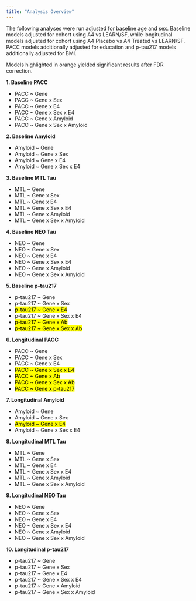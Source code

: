 ```yaml
---
title: "Analysis Overview"
---
```


The following analyses were run adjusted for baseline age and sex. Baseline models adjusted for cohort using A4 vs LEARN/SF, while longitudinal models adjusted for cohort using A4 Placebo vs A4 Treated vs LEARN/SF. PACC models additionally adjusted for education and p-tau217 models additionally adjusted for BMI.

Models highlighted in orange yielded significant results after FDR correction.

**1. Baseline PACC**

+ PACC ~ Gene
+ PACC ~ Gene x Sex
+ PACC ~ Gene x E4
+ PACC ~ Gene x Sex x E4
+ PACC ~ Gene x Amyloid
+ PACC ~ Gene x Sex x Amyloid

**2. Baseline Amyloid**
      
+ Amyloid ~ Gene
+ Amyloid ~ Gene x Sex
+ Amyloid ~ Gene x E4
+ Amyloid ~ Gene x Sex x E4

**3. Baseline MTL Tau**
      
+ MTL ~ Gene
+ MTL ~ Gene x Sex
+ MTL ~ Gene x E4
+ MTL ~ Gene x Sex x E4
+ MTL ~ Gene x Amyloid
+ MTL ~ Gene x Sex x Amyloid

**4. Baseline NEO Tau**
      
+ NEO ~ Gene
+ NEO ~ Gene x Sex
+ NEO ~ Gene x E4
+ NEO ~ Gene x Sex x E4
+ NEO ~ Gene x Amyloid
+ NEO ~ Gene x Sex x Amyloid

**5. Baseline p-tau217**

+ p-tau217 ~ Gene
+ p-tau217 ~ Gene x Sex <br>
+ <mark>p-tau217 ~ Gene x E4</mark>
+ p-tau217 ~ Gene x Sex x E4
+ <mark>p-tau217 ~ Gene x Ab</mark>
+ <mark>p-tau217 ~ Gene x Sex x Ab</mark>

**6. Longitudinal PACC**

+ PACC ~ Gene
+ PACC ~ Gene x Sex
+ PACC ~ Gene x E4
+ <mark> PACC ~ Gene x Sex x E4 </mark>
+ <mark> PACC ~ Gene x Ab </mark>
+ <mark> PACC ~ Gene x Sex x Ab </mark>
+ <mark> PACC ~ Gene x p-tau217 </mark>

**7. Longitudinal Amyloid**

+ Amyloid ~ Gene
+ Amyloid ~ Gene x Sex
+ <mark> Amyloid ~ Gene x E4 </mark>
+ Amyloid ~ Gene x Sex x E4


**8. Longitudinal MTL Tau**

+ MTL ~ Gene
+ MTL ~ Gene x Sex
+ MTL ~ Gene x E4
+ MTL ~ Gene x Sex x E4
+ MTL ~ Gene x Amyloid
+ MTL ~ Gene x Sex x Amyloid

**9. Longitudinal NEO Tau**
      
+ NEO ~ Gene
+ NEO ~ Gene x Sex
+ NEO ~ Gene x E4
+ NEO ~ Gene x Sex x E4
+ NEO ~ Gene x Amyloid
+ NEO ~ Gene x Sex x Amyloid

**10. Longitudinal p-tau217** 

+ p-tau217 ~ Gene 
+ p-tau217 ~ Gene x Sex 
+ p-tau217 ~ Gene x E4 
+ p-tau217 ~ Gene x Sex x E4 
+ p-tau217 ~ Gene x Amyloid 
+ p-tau217 ~ Gene x Sex x Amyloid
